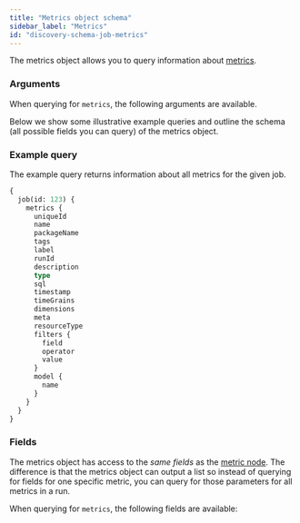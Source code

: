 ```yaml
---
title: "Metrics object schema"
sidebar_label: "Metrics"
id: "discovery-schema-job-metrics"
---
```



The metrics object allows you to query information about [metrics](/docs/build/metrics).


### Arguments

When querying for `metrics`, the following arguments are available.

<NodeArgsTable parent="JobNode" name="metrics" />

Below we show some illustrative example queries and outline the schema (all possible fields you can query) of the metrics object.

### Example query

The example query returns information about all metrics for the given job.

```graphql
{
  job(id: 123) {
    metrics {
      uniqueId
      name
      packageName
      tags
      label
      runId
      description
      type
      sql
      timestamp
      timeGrains
      dimensions
      meta
      resourceType
      filters {
        field
        operator
        value
      }
      model {
        name
      }
    }
  }
}
```

### Fields
The metrics object has access to the _same fields_ as the [metric node](/docs/dbt-cloud-apis/discovery-schema-job-metric). The difference is that the metrics object can output a list so instead of querying for fields for one specific metric, you can query for those parameters for all metrics in a run.

When querying for `metrics`, the following fields are available:

<SchemaTable nodeName="MetricNode" />
